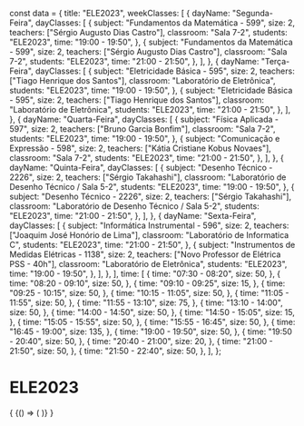 const data = {
  title: "ELE2023",
  weekClasses: [
    {
      dayName: "Segunda-Feira",
      dayClasses: [
        {
          subject: "Fundamentos da Matemática - 599",
          size: 2,
          teachers: ["Sérgio Augusto Dias Castro"],
          classroom: "Sala 7-2",
          students: "ELE2023",
          time: "19:00 - 19:50",
        },
        {
          subject: "Fundamentos da Matemática - 599",
          size: 2,
          teachers: ["Sérgio Augusto Dias Castro"],
          classroom: "Sala 7-2",
          students: "ELE2023",
          time: "21:00 - 21:50",
        },
      ],
    },
    {
      dayName: "Terça-Feira",
      dayClasses: [
        {
          subject: "Eletricidade Básica - 595",
          size: 2,
          teachers: ["Tiago Henrique dos Santos"],
          classroom: "Laboratório de Eletrônica",
          students: "ELE2023",
          time: "19:00 - 19:50",
        },
        {
          subject: "Eletricidade Básica - 595",
          size: 2,
          teachers: ["Tiago Henrique dos Santos"],
          classroom: "Laboratório de Eletrônica",
          students: "ELE2023",
          time: "21:00 - 21:50",
        },
      ],
    },
    {
      dayName: "Quarta-Feira",
      dayClasses: [
        {
          subject: "Física Aplicada - 597",
          size: 2,
          teachers: ["Bruno Garcia Bonfim"],
          classroom: "Sala 7-2",
          students: "ELE2023",
          time: "19:00 - 19:50",
        },
        {
          subject: "Comunicação e Expressão - 598",
          size: 2,
          teachers: ["Kátia Cristiane Kobus Novaes"],
          classroom: "Sala 7-2",
          students: "ELE2023",
          time: "21:00 - 21:50",
        },
      ],
    },
    {
      dayName: "Quinta-Feira",
      dayClasses: [
        {
          subject: "Desenho Técnico - 2226",
          size: 2,
          teachers: ["Sérgio Takahashi"],
          classroom: "Laboratório de Desenho Técnico / Sala 5-2",
          students: "ELE2023",
          time: "19:00 - 19:50",
        },
        {
          subject: "Desenho Técnico - 2226",
          size: 2,
          teachers: ["Sérgio Takahashi"],
          classroom: "Laboratório de Desenho Técnico / Sala 5-2",
          students: "ELE2023",
          time: "21:00 - 21:50",
        },
      ],
    },
    {
      dayName: "Sexta-Feira",
      dayClasses: [
        {
          subject: "Informática Instrumental - 596",
          size: 2,
          teachers: ["Joaquim José Honório de Lima"],
          classroom: "Laboratório de Informatica C",
          students: "ELE2023",
          time: "21:00 - 21:50",
        },
        {
          subject: "Instrumentos de Medidas Elétricas - 1138",
          size: 2,
          teachers: ["Novo Professor de Elétrica PSS - 40h"],
          classroom: "Laboratório de Eletrônica",
          students: "ELE2023",
          time: "19:00 - 19:50",
        },
      ],
    },
  ],
  time: [
    {
      time: "07:30 - 08:20",
      size: 50,
    },
    {
      time: "08:20 - 09:10",
      size: 50,
    },
    {
      time: "09:10 - 09:25",
      size: 15,
    },
    {
      time: "09:25 - 10:15",
      size: 50,
    },
    {
      time: "10:15 - 11:05",
      size: 50,
    },
    {
      time: "11:05 - 11:55",
      size: 50,
    },
    {
      time: "11:55 - 13:10",
      size: 75,
    },
    {
      time: "13:10 - 14:00",
      size: 50,
    },
    {
      time: "14:00 - 14:50",
      size: 50,
    },
    {
      time: "14:50 - 15:05",
      size: 15,
    },
    {
      time: "15:05 - 15:55",
      size: 50,
    },
    {
      time: "15:55 - 16:45",
      size: 50,
    },
    {
      time: "16:45 - 19:00",
      size: 135,
    },
    {
      time: "19:00 - 19:50",
      size: 50,
    },
    {
      time: "19:50 - 20:40",
      size: 50,
    },
    {
      time: "20:40 - 21:00",
      size: 20,
    },
    {
      time: "21:00 - 21:50",
      size: 50,
    },
    {
      time: "21:50 - 22:40",
      size: 50,
    },
  ],
};

# ELE2023

<div>
  {
    <BrowserOnly>
      {() => (
        <Grid
          title={data.title}
          weekClasses={data.weekClasses}
          time={data.time}
        />
      )}
    </BrowserOnly>
  }
</div>
